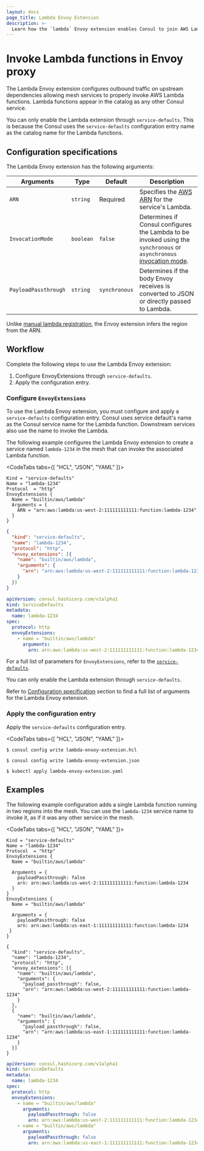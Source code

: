 ```yaml
---
layout: docs
page_title: Lambda Envoy Extension
description: >-
  Learn how the `lambda` Envoy extension enables Consul to join AWS Lambda functions to its service mesh.
---
```


# Invoke Lambda functions in Envoy proxy

The Lambda Envoy extension configures outbound traffic on upstream dependencies allowing mesh services to properly invoke AWS Lambda functions. Lambda functions appear in the catalog as any other Consul service.

You can only enable the Lambda extension through `service-defaults`. This is because the Consul uses the `service-defaults` configuration entry name as the catalog name for the Lambda functions.

## Configuration specifications

The Lambda Envoy extension has the following arguments:

| Arguments        | Type      | Default  | Description                                                                      |
| ---------------- | ----------| -------- | -------------------------------------------------------------------------------- |
| `ARN`            | `string`  | Required | Specifies the [AWS ARN](https://docs.aws.amazon.com/general/latest/gr/aws-arns-and-namespaces.html) for the service's Lambda. |
| `InvocationMode` | `boolean` | `false`  | Determines if Consul configures the Lambda to be invoked using the `synchronous` or `asynchronous` [invocation mode](https://docs.aws.amazon.com/lambda/latest/operatorguide/invocation-modes.html). |
| `PayloadPassthrough` | `string` | `synchronous` | Determines if the body Envoy receives is converted to JSON or directly passed to Lambda. |

Unlike [manual lambda registration](/consul/docs/register/service/lambda/manual#supported-meta-fields), the Envoy extension infers the region from the ARN.

## Workflow

Complete the following steps to use the Lambda Envoy extension:

1. Configure EnvoyExtensions through `service-defaults`. 
1. Apply the configuration entry.

### Configure `EnvoyExtensions`

To use the Lambda Envoy extension, you must configure and apply a `service-defaults` configuration entry. Consul uses service default's name as the Consul service name for the Lambda function. Downstream services also use the name to invoke the Lambda.

The following example configures the Lambda Envoy extension to create a service named `lambda-1234` in the mesh that can invoke the associated Lambda function.

<CodeTabs tabs={[ "HCL", "JSON", "YAML" ]}>
<CodeBlockConfig filename="lambda-envoy-extension.hcl">

```hcl
Kind = "service-defaults"
Name = "lambda-1234"
Protocol  = "http"
EnvoyExtensions {
  Name = "builtin/aws/lambda"
  Arguments = {
    ARN = "arn:aws:lambda:us-west-2:111111111111:function:lambda-1234"
  }
}
```

</CodeBlockConfig>
<CodeBlockConfig filename="lambda-envoy-extension.json">

```json
{
  "kind": "service-defaults",
  "name": "lambda-1234",
  "protocol": "http",
  "envoy_extensions": [{
    "name": "builtin/aws/lambda",
    "arguments": {
      "arn": "arn:aws:lambda:us-west-2:111111111111:function:lambda-1234"
    }
  }]
}
```

</CodeBlockConfig>
<CodeBlockConfig filename="lambda-envoy-extension.yaml">

```yaml
apiVersion: consul.hashicorp.com/v1alpha1
kind: ServiceDefaults
metadata:
  name: lambda-1234
spec:
  protocol: http
  envoyExtensions:
    - name = "builtin/aws/lambda"
      arguments:
        arn: arn:aws:lambda:us-west-2:111111111111:function:lambda-1234
```

</CodeBlockConfig>
</CodeTabs>

For a full list of parameters for `EnvoyExtensions`, refer to the [`service-defaults`](/consul/docs/reference/config-entry/service-defaults#envoyextensions). 

<Note> You can only enable the Lambda extension through `service-defaults`. </Note>

Refer to [Configuration specification](#configuration-specification) section to find a full list of arguments for the Lambda Envoy extension.

### Apply the configuration entry

Apply the `service-defaults` configuration entry.

<CodeTabs tabs={[ "HCL", "JSON", "YAML" ]}>

```shell-session
$ consul config write lambda-envoy-extension.hcl
```

```shell-session
$ consul config write lambda-envoy-extension.json
```

```shell-session
$ kubectl apply lambda-envoy-extension.yaml
```

</CodeTabs>

## Examples

The following example configuration adds a single Lambda function running in two regions into the mesh. You can use the `lambda-1234` service name to invoke it, as if it was any other service in the mesh.

<CodeTabs tabs={[ "HCL", "JSON", "YAML" ]}>
<CodeBlockConfig filename="lambda-envoy-extension.hcl">

```hcl
Kind = "service-defaults"
Name = "lambda-1234"
Protocol  = "http"
EnvoyExtensions {
  Name = "builtin/aws/lambda"
  
  Arguments = {
    payloadPassthrough: false
    arn: arn:aws:lambda:us-west-2:111111111111:function:lambda-1234
  }
}
EnvoyExtensions {
  Name = "builtin/aws/lambda"

  Arguments = {
    payloadPassthrough: false
    arn: arn:aws:lambda:us-east-1:111111111111:function:lambda-1234
 }
}
```

</CodeBlockConfig>
<CodeBlockConfig filename="lambda-envoy-extension.json">

```hcl
{
  "kind": "service-defaults",
  "name": "lambda-1234",
  "protocol": "http",
  "envoy_extensions": [{
    "name": "builtin/aws/lambda",
    "arguments": {
      "payload_passthrough": false,
      "arn": "arn:aws:lambda:us-west-2:111111111111:function:lambda-1234"
    }
  },
  {
    "name": "builtin/aws/lambda",
    "arguments": {
      "payload_passthrough": false,
      "arn": "arn:aws:lambda:us-east-1:111111111111:function:lambda-1234"
    }
  }]
}
```

</CodeBlockConfig>
<CodeBlockConfig filename="lambda-envoy-extension.yaml">

```yaml
apiVersion: consul.hashicorp.com/v1alpha1
kind: ServiceDefaults
metadata:
  name: lambda-1234
spec:
  protocol: http
  envoyExtensions:
    - name = "builtin/aws/lambda"
      arguments:
        payloadPassthrough: false
        arn: arn:aws:lambda:us-west-2:111111111111:function:lambda-1234
    - name = "builtin/aws/lambda"
      arguments:
        payloadPassthrough: false
        arn: arn:aws:lambda:us-east-1:111111111111:function:lambda-1234
```

</CodeBlockConfig>
</CodeTabs>